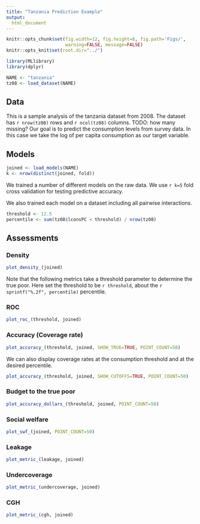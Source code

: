 ```yaml
---
title: "Tanzania Prediction Example"
output:
  html_document
---
```

```r
knitr::opts_chunk$set(fig.width=12, fig.height=8, fig.path='Figs/',
                      warning=FALSE, message=FALSE)
knitr::opts_knit$set(root.dir="../")
```

```r
library(MLlibrary)
library(dplyr)

NAME <- "tanzania"
tz08 <- load_dataset(NAME)
```

## Data

This is a sample analysis of the tanzania dataset from 2008.
The dataset has `r nrow(tz08)` rows and `r ncol(tz08)` columns.
TODO: how many missing?
Our goal is to predict the consumption levels from survey data.
In this case we take the log of per capita consumption as our target variable.

## Models

```r
joined <- load_models(NAME)
k <- nrow(distinct(joined, fold))
```

We trained a number of different models on the raw data.
We use `r k=5` fold cross validation for testing predictive accuracy.

We also trained each model on a dataset including all pairwise interactions.

```r
threshold <- 12.5
percentile <- sum(tz08$lconsPC < threshold) / nrow(tz08)
```

## Assessments

### Density
```r
plot_density_(joined)
```
Note that the following metrics take a threshold parameter to determine the true poor.
Here set the threshold to be `r threshold`, about the `r sprintf("%.2f", percentile)` percentile.

### ROC

```r
plot_roc_(threshold, joined)
```

### Accuracy (Coverage rate)
```r
plot_accuracy_(threshold, joined, SHOW_TRUE=TRUE, POINT_COUNT=50)
```

We can also display coverage rates at the consumption threshold and at the desired percentile.

```r
plot_accuracy_(threshold, joined, SHOW_CUTOFFS=TRUE, POINT_COUNT=50)
```

### Budget to the true poor
```r
plot_accuracy_dollars_(threshold, joined, POINT_COUNT=50)
```

### Social welfare
```r
plot_swf_(joined, POINT_COUNT=50)
```

### Leakage
```r
plot_metric_(leakage, joined)
```

### Undercoverage
```r
plot_metric_(undercoverage, joined)
```

### CGH
```r
plot_metric_(cgh, joined)
```
